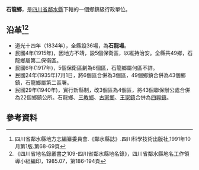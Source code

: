 '''石龍鄉'''，是[[四川省|四川省]][[鄰水縣|鄰水縣]]下轄的一個鄉鎮級行政單位。

== 沿革<ref>四川省鄰水縣地方志編纂委員會.《鄰水縣誌》.四川科學技術出版社,1991年10月第1版.第68-69頁</ref><ref>《四川省地名錄叢書之109-四川省鄰水縣地名錄》，四川省鄰水縣地名工作領導小組編印，1985.07，第186-194頁</ref>==
* 道光十四年（1834年），全縣設36場，為'''石龍場'''。
* 民國4年(1915年)，因地方不靖，設5個保衛區，以維持治安。全縣共49鄉，石龍鄉屬第二保衛區。
* 民國6年(1917年)，5個保衛區劃為6個區，石龍鄉屬何區不詳。
* 民國24年(1935年)7月1日，將6個區合併為3個區，49個鄉鎮合併為43個鄉鎮，石龍鄉屬第二區署。
* 民國29年(1940年)，實行新縣制，改3個區為4個區，將43個聯保辦公處合併為22個鄉鎮公所。石龍鄉、[[三教鄉_(鄰水縣)|三教鄉]]、[[古家鄉|古家鄉]]、[[王家鎮_(鄰水縣)|王家鎮]]合併為[[四興鎮|四興鎮]]。

== 參考資料 ==
{{reflist}}
{{行政區劃小作品}}
{{鄰水縣行政區劃（清代）}}
{{鄰水縣行政區劃（民國4年至民國24年7月1日）}}
{{鄰水縣行政區劃（民國24年7月1日至民國29年4月）}}
{{鄰水縣行政區劃}}